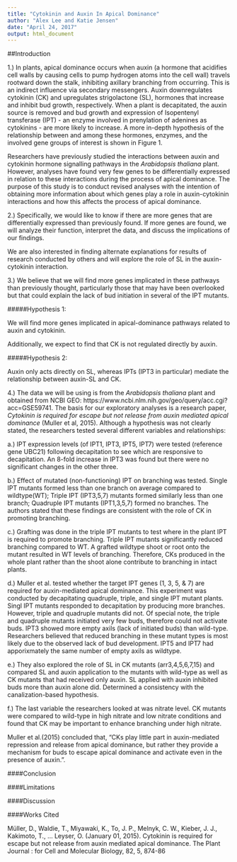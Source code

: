 ```yaml
---
title: "Cytokinin and Auxin In Apical Dominance"
author: "Alex Lee and Katie Jensen"
date: "April 24, 2017"
output: html_document
---
```


##Introduction

1.) In plants, apical dominance occurs when auxin (a hormone that acidifies cell walls by causing cells to pump hydrogen atoms into the cell wall) travels rootward down the stalk, inhibiting axillary branching from occurring.  This is an indirect influence via secondary messengers. Auxin downregulates cytokinin (CK) and upregulates strigolactone (SL), hormones that increase and inhibit bud growth, respectively.  When a plant is decapitated, the auxin source is removed and bud growth and expression of Isopentenyl transferase (IPT) -  an enzyme involved in prenylation of adenines as cytokinins - are more likely to increase.  A more in-depth hypothesis of the relationship between and among these hormones, enzymes, and the involved gene groups of interest is shown in Figure 1.

Researchers have previously studied the interactions between auxin and cytokinin hormone signalling pathways in the *Arabidopsis thaliana* plant.  However,  analyses have found very few genes to be differentially expressed in relation to these interactions during the process of apical dominance. The purpose of this study is to conduct revised analyses with the intention of obtaining more information about which genes play a role in auxin-cytokinin interactions and how this affects the process of apical dominance.

2.) Specifically, we would like to know if there are more genes that are differentially expressed than previously found.  If more genes are found, we will analyze their function, interpret the data, and discuss the implications of our findings. 
  
We are also interested in finding alternate explanations for results of research conducted by others and will explore the role of SL in the auxin-cytokinin interaction.

3.) We believe that we will find more genes implicated in these pathways than previously thought, particularly those that may have been overlooked but that could explain the lack of bud initiation in several of the IPT mutants.  
  
#####Hypothesis 1:  

We will find more genes implicated in apical-dominance pathways related to auxin and cytokinin.
  
 Additionally, we expect to find that CK is not regulated directly by auxin. 
  
#####Hypothesis 2:
  
  Auxin only acts directly on SL,  whereas IPTs (IPT3 in particular) mediate the relationship between auxin-SL and CK.

4.) The data we will be using is from the *Arabidopsis thaliana* plant and obtained from NCBI GEO: https://www.ncbi.nlm.nih.gov/geo/query/acc.cgi?acc=GSE59741.  The basis for our exploratory analyses is a research paper, *Cytokinin is required for escape but not release from auxin mediated apical dominance* (Muller et al, 2015).  Although a hypothesis was not clearly stated, the researchers tested several different variables and relationships:  

a.)	IPT expression levels (of IPT1, IPT3, IPT5, IPT7) were tested (reference gene UBC21) following decapitation to see which are responsive to decapitation. 
 An 8-fold increase in IPT3 was found but there were no significant changes in the other three.

b.)	Effect of mutated (non-functioning) IPT on branching was tested.
Single IPT mutants formed less than one branch on average compared to wildtype(WT); Triple IPT (IPT3,5,7) mutants formed similarly less than one branch; Quadruple IPT mutants (IPT1,3,5,7) formed no branches. The authors stated that these findings are consistent with the role of CK in promoting branching.

c.)	Grafting was done in the triple IPT mutants to test where in the plant IPT is required to promote branching.
Triple IPT mutants significantly reduced branching compared to WT.  A grafted wildtype shoot or root onto the mutant resulted in WT levels of branching.  Therefore, CKs produced in the whole plant rather than the shoot alone contribute to branching in intact plants.

d.)	Muller et al. tested whether the target IPT genes (1, 3, 5, & 7) are required for auxin-mediated apical dominance.  This experiment was conducted by decapitating quadruple, triple, and single IPT mutant plants.
Singl IPT mutants responded to decapitation by producing more branches.  However, triple and quadruple mutants did not.
Of special note, the triple and quadruple mutants initiated very few buds, therefore could not activate buds.  IPT3 showed more empty axils (lack of initiated buds) than wild-type.  Researchers believed that reduced branching in these mutant types is most likely due to the observed lack of bud development. IPT5 and IPT7 had apporixmately the same number of empty axils as wildtype.    

e.)	They also explored the role of SL in CK mutants (arr3,4,5,6,7,15) and compared SL and auxin application to the mutants with wild-type as well as CK mutants that had received only auxin.
SL applied with auxin inhibited buds more than auxin alone did.  Determined a consistency with the canalization-based hypothesis.

f.)	The last variable the researchers looked at was nitrate level. CK mutants were compared to wild-type in high nitrate and low nitrate conditions and found that CK may be important to enhance branching under high nitrate.

Muller et al.(2015) concluded that, "CKs play little part in auxin-mediated  repression and release from apical dominance, but rather they provide a mechanism for buds to escape apical dominance and activate even in the presence of auxin.".



####Conclusion



####Limitations



####Discussion

####Works Cited
        
Müller, D., Waldie, T., Miyawaki, K., To, J. P., Melnyk, C. W., Kieber, J. J., Kakimoto, T., ...     Leyser, O. (January 01, 2015). Cytokinin is required for escape but not release from auxin         mediated apical dominance. The Plant Journal : for Cell and Molecular Biology, 82, 5, 874-86
  